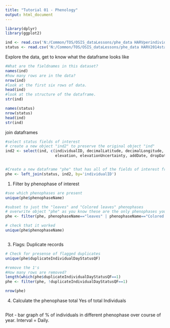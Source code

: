 ```yaml
---
title: "Tutorial 01 - Phenology"
output: html_document
---
```

```r

library(dplyr)
library(ggplot2)

ind <- read.csv('N:/Common/TOS/OSIS_dataLessons/phe_data HARVperindividual_Clean.csv', stringsAsFactors = FALSE )
status <- read.csv('N:/Common/TOS/OSIS_dataLessons/phe_data HARV2014statusintensity_Clean.csv', stringsAsFactors = FALSE)

```


Explore the data, get to know what the dataframe looks like

```r
#What are the fieldnames in this dataset?
names(ind)
#how many rows are in the data?
nrow(ind)
#look at the first six rows of data.
head(ind)
#look at the structure of the dataframe.
str(ind)

names(status)
nrow(status)
head(ind)
str(ind)

```


join dataframes
```r

#select status fields of interest
# create a new object "ind2" to preserve the original object "ind"
ind2 <- select(ind, c(individualID, decimalLatitude, decimalLongitude, geodeticDatum, coordinateUncertainty,
                      elevation, elevationUncertainty, addDate, dropDate))


#Create a new dataframe "phe" that has all of the fields of interest from both original data frames
phe <- left_join(status, ind2, by='individualID')

```

1. Filter by phenophase of interest

```r
#see which phenophases are present
unique(phe$phenophaseName)

#subset to just the "leaves" and "Colored leaves" phenophases
# overwrite object "phe" as you know these are the only phenophases you want to work with for now
phe <- filter(phe, phenophaseName=="leaves" | phenophaseName=="Colored leaves")

# check that it worked
unique(phe$phenophaseName)


```

```r

```


3. Flags: Duplicate records
```r
# Check for presense of flagged duplicates
unique(phe$duplicateIndividualDayStatusQF)

#remove the 1's 
#How many rows are removed?
length(which(phe$duplicateIndividualDayStatusQF==1)
phe <- filter(phe, !duplicateIndividualDayStatusQF==1)

nrow(phe)
```


4. Calculate the phenophase
total Yes of total Individuals

```r

```

Plot - bar graph of % of individuals in different phenophase over course of year. Interval = Daily. 


```r

```
